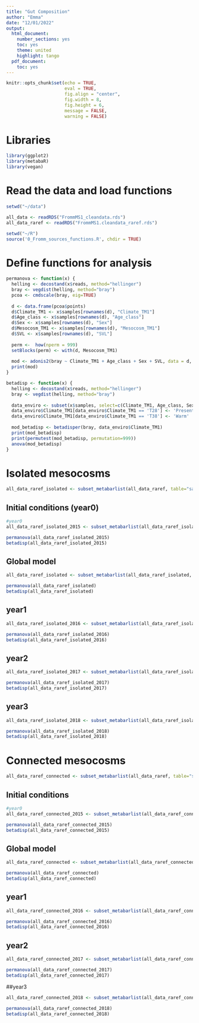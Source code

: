 ```yaml
---
title: "Gut Composition"
author: "Emma"
date: "12/01/2022"
output:
  html_document:
    number_sections: yes
    toc: yes
    theme: united
    highlight: tango
  pdf_document:
    toc: yes
---
```


```r
knitr::opts_chunk$set(echo = TRUE,
                      eval = TRUE, 
                      fig.align = "center", 
                      fig.width = 8,
                      fig.height = 6, 
                      message = FALSE, 
                      warning = FALSE)
```

# Libraries
```r
library(ggplot2)
library(metabaR)
library(vegan)
```

# Read the data and load functions
```r
setwd("~/data")

all_data <- readRDS("FrommMS1_cleandata.rds")
all_data_raref <- readRDS("FrommMS1.cleandata_raref.rds")

setwd("~/R")
source('0_Fromm_sources_functions.R', chdir = TRUE)
```

# Define functions for analysis
```r
permanova <- function(x) {
  helling <- decostand(x$reads, method="hellinger")
  bray <- vegdist(helling, method="bray")
  pcoa <- cmdscale(bray, eig=TRUE)
  
  d <- data.frame(pcoa$points)
  d$Climate_TM1 <- x$samples[rownames(d), "Climate_TM1"]
  d$Age_class <- x$samples[rownames(d), "Age_class"]
  d$Sex <- x$samples[rownames(d), "Sex"]
  d$Mesocosm_TM1 <- x$samples[rownames(d), "Mesocosm_TM1"]
  d$SVL <- x$samples[rownames(d), "SVL"]
  
  perm <-  how(nperm = 999)
  setBlocks(perm) <- with(d, Mesocosm_TM1)
  
  mod <- adonis2(bray ~ Climate_TM1 + Age_class + Sex + SVL, data = d, permutation = perm, method = "bray", by="margin")
  print(mod)
}

betadisp <- function(x) {
  helling <- decostand(x$reads, method="hellinger")
  bray <- vegdist(helling, method="bray")
  
  data_enviro <- subset(x$samples, select=c(Climate_TM1, Age_class, Sex, Mesocosm_TM1))
  data_enviro$Climate_TM1[data_enviro$Climate_TM1 == 'T28'] <- 'Present'
  data_enviro$Climate_TM1[data_enviro$Climate_TM1 == 'T38'] <- 'Warm'
  
  mod_betadisp <- betadisper(bray, data_enviro$Climate_TM1)
  print(mod_betadisp)
  print(permutest(mod_betadisp, permutation=999))
  anova(mod_betadisp)
}
```

# Isolated mesocosms
```r
all_data_raref_isolated <- subset_metabarlist(all_data_raref, table="samples", indices=all_data_raref$samples$Connectivity_TM1 == "Isolated")
```

## Initial conditions (year0)
```r
#year0
all_data_raref_isolated_2015 <- subset_metabarlist(all_data_raref_isolated, table = "samples", indices = all_data_raref_isolated$samples$Year == "2015")

permanova(all_data_raref_isolated_2015)
betadisp(all_data_raref_isolated_2015)
```

## Global model 
```r
all_data_raref_isolated <- subset_metabarlist(all_data_raref_isolated, table = "samples", indices = all_data_raref_isolated$samples$Year != "2015")

permanova(all_data_raref_isolated)
betadisp(all_data_raref_isolated)
```

## year1
```r
all_data_raref_isolated_2016 <- subset_metabarlist(all_data_raref_isolated, table = "samples", indices = all_data_raref_isolated$samples$Year == "2016")

permanova(all_data_raref_isolated_2016)
betadisp(all_data_raref_isolated_2016)
```

## year2
```r
all_data_raref_isolated_2017 <- subset_metabarlist(all_data_raref_isolated, table = "samples", indices = all_data_raref_isolated$samples$Year == "2017")

permanova(all_data_raref_isolated_2017)
betadisp(all_data_raref_isolated_2017)
```

## year3
```r
all_data_raref_isolated_2018 <- subset_metabarlist(all_data_raref_isolated, table = "samples", indices = all_data_raref_isolated$samples$Year == "2018")

permanova(all_data_raref_isolated_2018)
betadisp(all_data_raref_isolated_2018)
```

# Connected mesocosms 
```r
all_data_raref_connected <- subset_metabarlist(all_data_raref, table="samples", indices=all_data_raref$samples$Connectivity_TM1 == "Connected")
```

## Initial conditions 
```r
#year0
all_data_raref_connected_2015 <- subset_metabarlist(all_data_raref_connected, table = "samples", indices = all_data_raref_connected$samples$Year == "2015")

permanova(all_data_raref_connected_2015)
betadisp(all_data_raref_connected_2015)
```

## Global model
```r
all_data_raref_connected <- subset_metabarlist(all_data_raref_connected, table = "samples", indices = all_data_raref_connected$samples$Year != "2015")

permanova(all_data_raref_connected)
betadisp(all_data_raref_connected)
```

## year1
```r
all_data_raref_connected_2016 <- subset_metabarlist(all_data_raref_connected, table = "samples", indices = all_data_raref_connected$samples$Year == "2016")

permanova(all_data_raref_connected_2016)
betadisp(all_data_raref_connected_2016)
```

## year2
```r
all_data_raref_connected_2017 <- subset_metabarlist(all_data_raref_connected, table = "samples", indices = all_data_raref_connected$samples$Year == "2017")

permanova(all_data_raref_connected_2017)
betadisp(all_data_raref_connected_2017)
```

##year3
```r
all_data_raref_connected_2018 <- subset_metabarlist(all_data_raref_connected, table = "samples", indices = all_data_raref_connected$samples$Year == "2018")

permanova(all_data_raref_connected_2018)
betadisp(all_data_raref_connected_2018)
```

